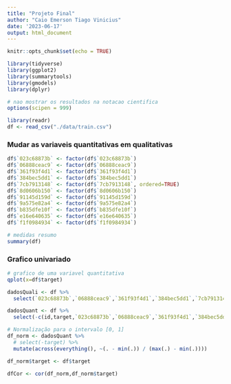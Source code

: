 ```yaml
---
title: "Projeto Final"
author: "Caio Emerson Tiago Vinicius"
date: '2023-06-17'
output: html_document
---
```


```r
knitr::opts_chunk$set(echo = TRUE)
```


```r
library(tidyverse)
library(ggplot2)
library(summarytools)
library(gmodels)
library(dplyr)
```


```r

# nao mostrar os resultados na notacao cientifica
options(scipen = 999)

library(readr)
df <- read_csv("./data/train.csv")
```

### Mudar as variaveis quantitativas em qualitativas

```r
df$`023c68873b` <- factor(df$`023c68873b`)
df$`06888ceac9` <- factor(df$`06888ceac9`)
df$`361f93f4d1` <- factor(df$`361f93f4d1`)
df$`384bec5dd1` <- factor(df$`384bec5dd1`)
df$`7cb7913148` <- factor(df$`7cb7913148`, ordered=TRUE)
df$`8d0606b150` <- factor(df$`8d0606b150`)
df$`91145d159d` <- factor(df$`91145d159d`)
df$`9a575e82a4` <- factor(df$`9a575e82a4`)
df$`b835dfe10f` <- factor(df$`b835dfe10f`)
df$`e16e640635` <- factor(df$`e16e640635`)
df$`f1f0984934` <- factor(df$`f1f0984934`)

```

```r
# medidas resumo
summary(df)
```
### Grafico univariado

```r
# grafico de uma variavel quantitativa
qplot(x=df$target)
```

```r
dadosQuali <- df %>%
  select(`023c68873b`,`06888ceac9`,`361f93f4d1`,`384bec5dd1`,`7cb7913148`,`8d0606b150`,`91145d159d`,`9a575e82a4`,`b835dfe10f`,`e16e640635`,`f1f0984934`)

dadosQuant <- df %>%
  select(-c(id,target,`023c68873b`,`06888ceac9`,`361f93f4d1`,`384bec5dd1`,`7cb7913148`,`8d0606b150`,`91145d159d`,`9a575e82a4`,`b835dfe10f`,`e16e640635`,`f1f0984934`))

```

```r
# Normalização para o intervalo [0, 1]
df_norm <- dadosQuant %>%
  # select(-target) %>%
  mutate(across(everything(), ~(. - min(.)) / (max(.) - min(.))))

df_norm$target <- df$target
```

```r
dfCor <- cor(df_norm,df_norm$target)
```

